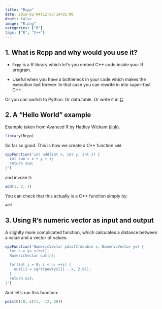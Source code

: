 ```yaml
---
title: "Rcpp"
date: 2018-02-04T12:03:14+01:00
draft: false
image: "R.png"
categories: ["R"]
tags: ["R", "C++"]
---
```


## 1. What is Rcpp and why would you use it?

* `Rcpp` is a R library which let's you embed C++ code inside your R program.

* Useful when you have a bottleneck in your code which makes the execution last forever. In that case you can rewrite in into super-fast C++.

Or you can switch to Python. Or data.table. Or write it in [C](https://tomis9.github.io/c).

## 2. A "Hello World" example

Example taken from Avanced R by Hadley Wickam [(link)](http://adv-r.had.co.nz/Rcpp.html).

```r
library(Rcpp)
```

So far so good. This is how we create a C++ function `add`:

```r
cppFunction('int add(int x, int y, int z) {
  int sum = x + y + z;
  return sum;
}')
```

and invoke it:
```r
add(1, 2, 3)
```

You can check that this actually is a C++ function simply by:
```r
add
```

## 3. Using R's numeric vector as input and output

A slighlty more complicated function, which calculates a distance between a value and a vector of values:

```r
cppFunction('NumericVector pdistC(double x, NumericVector ys) {
  int n = ys.size();
  NumericVector out(n);

  for(int i = 0; i < n; ++i) {
    out[i] = sqrt(pow(ys[i] - x, 2.0));
  }
  return out;
}')
```

And let's run this function:

```r
pdistC(10, c(11, -12, 30))
```
